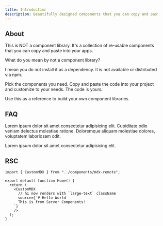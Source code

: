 ```yaml
---
title: Introduction
description: Beautifully designed components that you can copy and paste into your apps. Accessible. Customizable. Open Source.
---
```


## About

This is NOT a component library. It's a collection of re-usable components that you can copy and paste into your apps.

What do you mean by not a component library?

I mean you do not install it as a dependency. It is not available or distributed via npm.

Pick the components you need. Copy and paste the code into your project and customize to your needs. The code is yours.

Use this as a reference to build your own component libraries.

## FAQ

Lorem ipsum dolor sit amet consectetur adipisicing elit. Cupiditate odio veniam delectus molestiae ratione.
Doloremque aliquam molestiae dolores, voluptatem laboriosam odit.

Lorem ipsum dolor sit amet consectetur adipisicing elit.

## RSC

```jsx:app/page.tsx {5} showLineNumbers
import { CustomMDX } from "../components/mdx-remote";

export default function Home() {
  return (
    <CustomMDX
      // h1 now renders with `large-text` className
      source={`# Hello World
      This is from Server Components!
    `}
    />
  );
}
```
